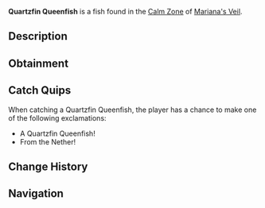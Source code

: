 {{FishInfobox
|image          = Quartzfin Queenfish.png
|rarity         = Common
|sea            = First Sea
|location       = [[Calm Zone]]
|sublocation    = 
|sources        = Fishing Rod
|radar_location = 
|xp             = 50
|weather        = Clear
|time           = Day
|season         = Summer
|bait           = Insect
|base_weight    = 40
|base_value     = 300
|weight_range   = 22
|base_chance    = 65
|base_resil     = 100
}}
'''Quartzfin Queenfish''' is a {{Rarity|Common}} fish found in the [[Calm Zone]] of [[Mariana's Veil]].

== Description ==
{{Description|A small, shimmering fish with quartz-like fins that sparkle in the light.|Bestiary Entry}}

== Obtainment ==
{{Description|Found in shallow, clear waters, especially on warm days.|Bestiary Hint}}
{{Fish Availability|
Mariana's Veil/Calm Zone
|top_rods      = 
Leviathan's Fang Rod\350452.35\73602.15;
No-Life Rod\342446.7\77153.06;
Trident Rod\341402.62\53411.8;
Free Spirit Rod\338865.2\53657.09;
Azure Of Lagoon\329286.35\53259.05;
Resourceful Rod\299142.08\54595.83;
Champions Rod\298769.16\56225.24;
Reinforced Rod\294282.64\53803.32;
Nocturnal Rod\202731.34\170821.24;
Fast Rod\305822.65\78013.63;
Seraphic Rod\317496.82\76849.33;
Tempest Rod\321952.07\74141.46;
Fischer's Rod\220723.99\58554.53;
Adventurer's Rod\219760.12\58325.5;
Verdant Shear Rod\310958.03\65766.51;
Blazebringer Rod\310622.23\61939.07;
Challenger's Rod\309609.33\70341.16;
Zeus Rod\307824.87\65591;
Ethereal Prism Rod\306259.86\0;
Astralhook Rod\304290.27\0;
Rod Of The Depths\302951.72\63937.11;
Rod Of The Forgotten Fang\302124.79\70174.25;
Volcanic Rod\301681.29\49823.11;
Depthseeker Rod\300268.03\60002.36;
Avalanche Rod\296465.5\53941.28;
Rod Of The Exalted One\296034.56\59934.76;
Steady Rod\158970.57\30298.96
|recommended   = No-Life Rod
}}

== Catch Quips ==
When catching a Quartzfin Queenfish, the player has a chance to make one of the following exclamations:
* A Quartzfin Queenfish!
* From the Nether!

== Change History ==
{{Change History|{{subst:Current Version}}}}

== Navigation ==
{{Fish Navbox|Calm Zone}}